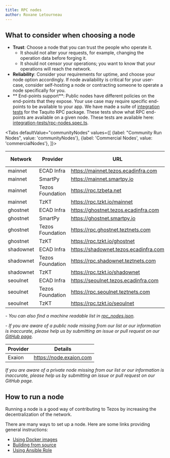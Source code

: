 ```yaml
---
title: RPC nodes
author: Roxane Letourneau
---
```



## What to consider when choosing a node

- **Trust**: Choose a node that you can trust the people who operate it.
  - It should not alter your requests, for example, changing the operation data before forging it.
  - It should not censor your operations; you want to know that your operations will reach the network.
- **Reliability**: Consider your requirements for uptime, and choose your node option accordingly. If node availability is critical for your user-case, consider self-hosting a node or contracting someone to operate a node specifically for you.
- ** End-points support**: Public nodes have different policies on the end-points that they expose. Your use case may require specific end-points to be available to your app. We have made a suite of [integration tests](rpc_nodes_integration_test.md) for the Taquito RPC package. These tests show what RPC end-points are available on a given node. These tests are available here: [integration-tests/rpc-nodes.spec.ts](https://github.com/ecadlabs/taquito/blob/master/integration-tests/rpc-nodes.spec.ts).

<Tabs
defaultValue="communityNodes"
values={[
{label: "Community Run Nodes", value: 'communityNodes'},
{label: 'Commercial Nodes', value: 'commercialNodes'},
]}>
<TabItem value="communityNodes">

<div style={{ 
  overflowX: 'auto', 
  width: '100%',
  display: 'block'
}}>

<div style={{
  minWidth: '800px'
}}>

| Network       | Provider         | URL                                   | Header                                                                        | Last Block                                                                           | Block Received                                                                      |
| ------------- | ---------------- | ------------------------------------- | ----------------------------------------------------------------------------- | ------------------------------------------------------------------------------------ | ----------------------------------------------------------------------------------- |
| mainnet       | ECAD Infra       | https://mainnet.tezos.ecadinfra.com   | [Check](https://mainnet.tezos.ecadinfra.com/chains/main/blocks/head/header)   | <LastBlockLink network="mainnet" rpcUrl="https://mainnet.tezos.ecadinfra.com" />     | <ReceivedTime network="mainnet" rpcUrl="https://mainnet.tezos.ecadinfra.com" />     |
| mainnet       | SmartPy          | https://mainnet.smartpy.io            | [Check](https://mainnet.smartpy.io/chains/main/blocks/head/header)            | <LastBlockLink network="mainnet" rpcUrl="https://mainnet.smartpy.io" />              | <ReceivedTime network="mainnet" rpcUrl="https://mainnet.smartpy.io" />              |
| mainnet       | Tezos Foundation | https://rpc.tzbeta.net                | [Check](https://rpc.tzbeta.net/chains/main/blocks/head/header)                | <LastBlockLink network="mainnet" rpcUrl="https://rpc.tzbeta.net" />                  | <ReceivedTime network="mainnet" rpcUrl="https://rpc.tzbeta.net" />                  |
| mainnet       | TzKT             | https://rpc.tzkt.io/mainnet           | [Check](https://rpc.tzkt.io/mainnet/chains/main/blocks/head/header)           | <LastBlockLink network="mainnet" rpcUrl="https://rpc.tzkt.io/mainnet" />             | <ReceivedTime network="mainnet" rpcUrl="https://rpc.tzkt.io/mainnet" />             |
| ghostnet      | ECAD Infra       | https://ghostnet.tezos.ecadinfra.com  | [Check](https://ghostnet.tezos.ecadinfra.com/chains/main/blocks/head/header)  | <LastBlockLink network="ghostnet" rpcUrl="https://ghostnet.tezos.ecadinfra.com" />   | <ReceivedTime network="ghostnet" rpcUrl="https://ghostnet.tezos.ecadinfra.com" />   |
| ghostnet      | SmartPy          | https://ghostnet.smartpy.io           | [Check](https://ghostnet.smartpy.io/chains/main/blocks/head/header)           | <LastBlockLink network="ghostnet" rpcUrl="https://ghostnet.smartpy.io" />            | <ReceivedTime network="ghostnet" rpcUrl="https://ghostnet.smartpy.io" />            |
| ghostnet      | Tezos Foundation | https://rpc.ghostnet.teztnets.com     | [Check](https://rpc.ghostnet.teztnets.com/chains/main/blocks/head/header)     | <LastBlockLink network="ghostnet" rpcUrl="https://rpc.ghostnet.teztnets.com" />      | <ReceivedTime network="ghostnet" rpcUrl="https://rpc.ghostnet.teztnets.com" />      |
| ghostnet      | TzKT             | https://rpc.tzkt.io/ghostnet          | [Check](https://rpc.tzkt.io/ghostnet/chains/main/blocks/head/header)          | <LastBlockLink network="ghostnet" rpcUrl="https://rpc.tzkt.io/ghostnet" />           | <ReceivedTime network="ghostnet" rpcUrl="https://rpc.tzkt.io/ghostnet" />           |
| shadownet     | ECAD Infra       | https://shadownet.tezos.ecadinfra.com | [Check](https://shadownet.tezos.ecadinfra.com/chains/main/blocks/head/header) | <LastBlockLink network="shadownet" rpcUrl="https://shadownet.tezos.ecadinfra.com" /> | <ReceivedTime network="shadownet" rpcUrl="https://shadownet.tezos.ecadinfra.com" /> |
| shadownet     | Tezos Foundation | https://rpc.shadownet.teztnets.com    | [Check](https://rpc.shadownet.teztnets.com/chains/main/blocks/head/header)    | <LastBlockLink network="shadownet" rpcUrl="https://rpc.shadownet.teztnets.com" />    | <ReceivedTime network="shadownet" rpcUrl="https://rpc.shadownet.teztnets.com" />    |
| shadownet     | TzKT             | https://rpc.tzkt.io/shadownet         | [Check](https://rpc.tzkt.io/shadownet/chains/main/blocks/head/header)         | <LastBlockLink network="shadownet" rpcUrl="https://rpc.tzkt.io/shadownet" />         | <ReceivedTime network="shadownet" rpcUrl="https://rpc.tzkt.io/shadownet" />         |
| seoulnet      | ECAD Infra       | https://seoulnet.tezos.ecadinfra.com  | [Check](https://seoulnet.tezos.ecadinfra.com/chains/main/blocks/head/header)  | <LastBlockLink network="seoulnet" rpcUrl="https://seoulnet.tezos.ecadinfra.com" />   | <ReceivedTime network="seoulnet" rpcUrl="https://seoulnet.tezos.ecadinfra.com" />   |
| seoulnet      | Tezos Foundation | https://rpc.seoulnet.teztnets.com     | [Check](https://rpc.seoulnet.teztnets.com/chains/main/blocks/head/header)     | <LastBlockLink network="seoulnet" rpcUrl="https://rpc.seoulnet.teztnets.com" />      | <ReceivedTime network="seoulnet" rpcUrl="https://rpc.seoulnet.teztnets.com" />      |
| seoulnet      | TzKT             | https://rpc.tzkt.io/seoulnet          | [Check](https://rpc.tzkt.io/seoulnet/chains/main/blocks/head/header)          | <LastBlockLink network="seoulnet" rpcUrl="https://rpc.tzkt.io/seoulnet" />           | <ReceivedTime network="seoulnet" rpcUrl="https://rpc.tzkt.io/seoulnet" />           |

</div>

</div>

<!-- when updating this table make sure to update the website/static/docs/rpc_nodes.json first and rerun example/convert-rpc-json-to-md.ts to replace the output table above -->

_- You can also find a machine readable list in [rpc_nodes.json](https://taquito.io/docs/rpc_nodes.json)._

_- If you are aware of a public node missing from our list or our information is inaccurate, please help us by submitting an issue or pull request on our [GitHub page](https://github.com/ecadlabs/taquito)._

</TabItem>
  <TabItem value="commercialNodes">

| Provider | Details                 |
| -------- | ----------------------- |
| Exaion   | https://node.exaion.com |

_If you are aware of a private node missing from our list or our information is inaccurate, please help us by submitting an issue or pull request on our GitHub page._

  </TabItem>
</Tabs>

## How to run a node

Running a node is a good way of contributing to Tezos by increasing the decentralization of the network.

There are many ways to set up a node. Here are some links providing general instructions:

- [Using Docker images](https://octez.tezos.com/docs/introduction/howtoget.html#docker-images)
- [Building from source](https://octez.tezos.com/docs/introduction/howtobuild.html)
- [Using Ansible Role](https://github.com/ecadlabs/ansible-role-tezos-node/blob/master/README.md)
